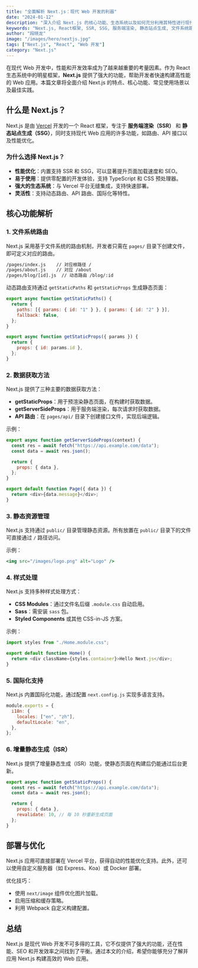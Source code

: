 ```yaml
---
title: "全面解析 Next.js：现代 Web 开发的利器"
date: "2024-01-12"
description: "深入介绍 Next.js 的核心功能、生态系统以及如何充分利用其特性进行现代 Web 开发。"
keywords: "Next.js, React框架, SSR, SSG, 服务端渲染, 静态站点生成, 文件系统路由, API路由, 性能优化"
author: "段晓龙"
image: "/images/hero/nextjs.jpg"
tags: ["Next.js", "React", "Web 开发"]
category: "Next.js"
---
```


在现代 Web 开发中，性能和开发效率成为了越来越重要的考量因素。作为 React 生态系统中的明星框架，**Next.js** 提供了强大的功能，帮助开发者快速构建高性能的 Web 应用。本篇文章将全面介绍 Next.js 的特点、核心功能、常见使用场景以及最佳实践。

## 什么是 Next.js？

Next.js 是由 [Vercel](https://vercel.com/) 开发的一个 React 框架，专注于 **服务端渲染（SSR）** 和 **静态站点生成（SSG）**，同时支持现代 Web 应用的许多功能，如路由、API 接口以及性能优化。

### 为什么选择 Next.js？

- **性能优化**：内置支持 SSR 和 SSG，可以显著提升页面加载速度和 SEO。
- **易于使用**：提供零配置的开发体验，支持 TypeScript 和 CSS 预处理器。
- **强大的生态系统**：与 Vercel 平台无缝集成，支持快速部署。
- **灵活性**：支持动态路由、API 路由、国际化等特性。

## 核心功能解析

### 1. 文件系统路由

Next.js 采用基于文件系统的路由机制，开发者只需在 `pages/` 目录下创建文件，即可定义对应的路由。

```bash
/pages/index.js    // 对应根路径 /
/pages/about.js    // 对应 /about
/pages/blog/[id].js  // 动态路由 /blog/:id
```

动态路由支持通过 `getStaticPaths` 和 `getStaticProps` 生成静态页面：

```javascript
export async function getStaticPaths() {
  return {
    paths: [{ params: { id: "1" } }, { params: { id: "2" } }],
    fallback: false,
  };
}

export async function getStaticProps({ params }) {
  return {
    props: { id: params.id },
  };
}
```

### 2. 数据获取方法

Next.js 提供了三种主要的数据获取方法：

- **getStaticProps**：用于预渲染静态页面，在构建时获取数据。
- **getServerSideProps**：用于服务端渲染，每次请求时获取数据。
- **API 路由**：在 `pages/api/` 目录下创建接口文件，实现后端逻辑。

示例：

```javascript
export async function getServerSideProps(context) {
  const res = await fetch("https://api.example.com/data");
  const data = await res.json();

  return {
    props: { data },
  };
}

export default function Page({ data }) {
  return <div>{data.message}</div>;
}
```

### 3. 静态资源管理

Next.js 支持通过 `public/` 目录管理静态资源。所有放置在 `public/` 目录下的文件可直接通过 `/` 路径访问。

示例：

```jsx
<img src="/images/logo.png" alt="Logo" />
```

### 4. 样式处理

Next.js 支持多种样式处理方式：

- **CSS Modules**：通过文件名后缀 `.module.css` 自动启用。
- **Sass**：需安装 `sass` 包。
- **Styled Components** 或其他 CSS-in-JS 方案。

示例：

```javascript
import styles from "./Home.module.css";

export default function Home() {
  return <div className={styles.container}>Hello Next.js</div>;
}
```

### 5. 国际化支持

Next.js 内置国际化功能，通过配置 `next.config.js` 实现多语言支持。

```javascript
module.exports = {
  i18n: {
    locales: ["en", "zh"],
    defaultLocale: "en",
  },
};
```

### 6. 增量静态生成（ISR）

Next.js 提供了增量静态生成（ISR）功能，使静态页面在构建后仍能通过后台更新。

```javascript
export async function getStaticProps() {
  const res = await fetch("https://api.example.com/data");
  const data = await res.json();

  return {
    props: { data },
    revalidate: 10, // 每 10 秒重新生成页面
  };
}
```

## 部署与优化

Next.js 应用可直接部署在 Vercel 平台，获得自动的性能优化支持。此外，还可以使用自定义服务器（如 Express、Koa）或 Docker 部署。

优化技巧：

- 使用 `next/image` 组件优化图片加载。
- 启用压缩和缓存策略。
- 利用 Webpack 自定义构建配置。

## 总结

Next.js 是现代 Web 开发不可多得的工具，它不仅提供了强大的功能，还在性能、SEO 和开发效率之间找到了平衡。通过本文的介绍，希望你能够充分了解并应用 Next.js 构建高效的 Web 应用。
